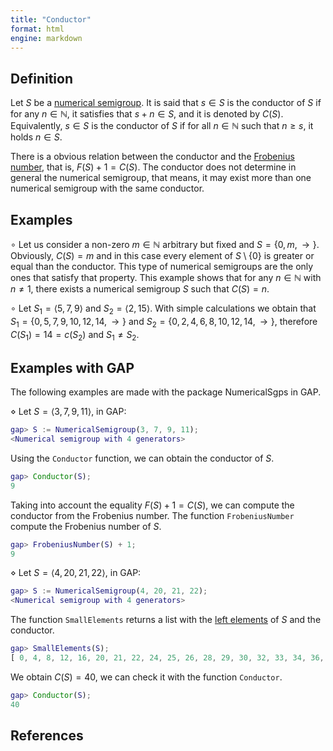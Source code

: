 ```yaml
---
title: "Conductor"
format: html
engine: markdown
---
```


## Definition

Let $S$ be a [numerical semigroup](Numerical-semigroup.qmd). It is said that $s \in S$ is the conductor of $S$ if for any $n \in \mathbb{N}$, it satisfies that $s + n \in S$, and it is denoted by $C(S)$. Equivalently, $s \in S$ is the conductor of $S$ if for all $n \in \mathbb{N}$ such that $n \ge s$, it holds $n \in S$.

There is a obvious relation between the conductor and the [Frobenius number](Frobenius-number.qmd), that is, $F(S) + 1 = C(S)$. The conductor does not determine in general the numerical semigroup, that means, it may exist more than one numerical semigroup with the same conductor.

## Examples

$\circ$ Let us consider a non-zero $m \in \mathbb{N}$ arbitrary but fixed and $S = \{0, m, \rightarrow\}$. Obviously, $C(S) = m$ and in this case every element of $S \setminus \{0\}$ is greater or equal than the conductor. This type of numerical semigroups are the only ones that satisfy that property. This example shows that for any $n \in \mathbb{N}$ with $n \ne 1$, there exists a numerical semigroup $S$ such that $C(S) = n$.

$\circ$ Let $S_1 = \langle 5, 7, 9 \rangle$ and $S_2 = \langle 2, 15 \rangle$. With simple calculations we obtain that $S_1 = \{0, 5, 7, 9, 10, 12, 14, \rightarrow \}$ and $S_2 = \{0, 2,4,6,8,10,12,14, \rightarrow\}$, therefore $C(S_1) = 14 = c(S_2)$ and $S_1 \ne S_2$.

## Examples with GAP

The following examples are made with the package NumericalSgps in GAP.

$\diamond$ Let $S = \langle 3, 7, 9, 11 \rangle$, in GAP:

``` gap
gap> S := NumericalSemigroup(3, 7, 9, 11);
<Numerical semigroup with 4 generators>
```

Using the `Conductor` function, we can obtain the conductor of $S$.

``` gap
gap> Conductor(S);
9
```

Taking into account the equality $F(S) + 1 = C(S)$, we can compute the conductor from the Frobenius number. The function `FrobeniusNumber` compute the Frobenius number of $S$.

``` gap
gap> FrobeniusNumber(S) + 1;
9
```

$\diamond$ Let $S = \langle 4, 20, 21, 22 \rangle$, in GAP:

``` gap
gap> S := NumericalSemigroup(4, 20, 21, 22);
<Numerical semigroup with 4 generators>
```

The function `SmallElements` returns a list with the [left elements](Left-elements.qmd) of $S$ and the conductor.

``` gap
gap> SmallElements(S);
[ 0, 4, 8, 12, 16, 20, 21, 22, 24, 25, 26, 28, 29, 30, 32, 33, 34, 36, 37, 38, 40 ]
```

We obtain $C(S) = 40$, we can check it with the function `Conductor`.

``` gap
gap> Conductor(S);
40
```

## References
